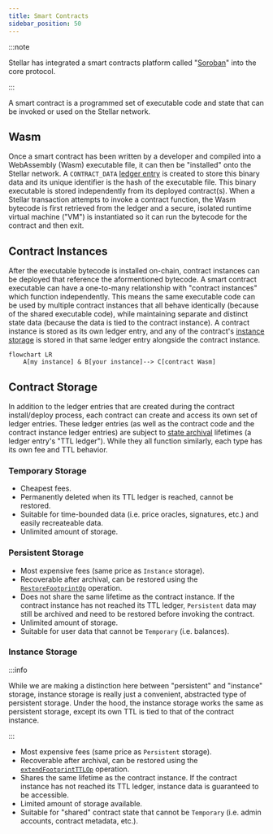```yaml
---
title: Smart Contracts
sidebar_position: 50
---
```


:::note

Stellar has integrated a smart contracts platform called "[Soroban](../../../smart-contracts/getting-started/README.mdx)" into the core protocol.

:::

A smart contract is a programmed set of executable code and state that can be invoked or used on the Stellar network.

## Wasm

Once a smart contract has been written by a developer and compiled into a WebAssembly (Wasm) executable file, it can then be "installed" onto the Stellar network. A `CONTRACT_DATA` [ledger entry](./ledgers.mdx) is created to store this binary data and its unique identifier is the hash of the executable file. This binary executable is stored independently from its deployed contract(s). When a Stellar transaction attempts to invoke a contract function, the Wasm bytecode is first retrieved from the ledger and a secure, isolated runtime virtual machine ("VM") is instantiated so it can run the bytecode for the contract and then exit.

## Contract Instances

After the executable bytecode is installed on-chain, contract instances can be deployed that reference the aformentioned bytecode. A smart contract executable can have a one-to-many relationship with "contract instances" which function independently. This means the same executable code can be used by multiple contract instances that all behave identically (because of the shared executable code), while maintaining separate and distinct state data (because the data is tied to the contract instance). A contract instance is stored as its own ledger entry, and any of the contract's [instance storage](#instance-storage) is stored in that same ledger entry alongside the contract instance.

```mermaid
flowchart LR
    A[my instance] & B[your instance]--> C[contract Wasm]
```

## Contract Storage

In addition to the ledger entries that are created during the contract install/deploy process, each contract can create and access its own set of ledger entries. These ledger entries (as well as the contract code and the contract instance ledger entries) are subject to [state archival](../../smart-contract-internals/state-archival.mdx) lifetimes (a ledger entry's "TTL ledger"). While they all function similarly, each type has its own fee and TTL behavior.

### Temporary Storage

- Cheapest fees.
- Permanently deleted when its TTL ledger is reached, cannot be restored.
- Suitable for time-bounded data (i.e. price oracles, signatures, etc.) and easily recreateable data.
- Unlimited amount of storage.

### Persistent Storage

- Most expensive fees (same price as `Instance` storage).
- Recoverable after archival, can be restored using the [`RestoreFootprintOp`](../transactions/list-of-operations.mdx#restore-footprint) operation.
- Does not share the same lifetime as the contract instance. If the contract instance has not reached its TTL ledger, `Persistent` data may still be archived and need to be restored before invoking the contract.
- Unlimited amount of storage.
- Suitable for user data that cannot be `Temporary` (i.e. balances).

### Instance Storage

:::info

While we are making a distinction here between "persistent" and "instance" storage, instance storage is really just a convenient, abstracted type of persistent storage. Under the hood, the instance storage works the same as persistent storage, except its own TTL is tied to that of the contract instance.

:::

- Most expensive fees (same price as `Persistent` storage).
- Recoverable after archival, can be restored using the [`extendFootprintTTLOp`](../transactions/list-of-operations.mdx#extend-footprint-ttl) operation.
- Shares the same lifetime as the contract instance. If the contract instance has not reached its TTL ledger, instance data is guaranteed to be accessible.
- Limited amount of storage available.
- Suitable for "shared" contract state that cannot be `Temporary` (i.e. admin accounts, contract metadata, etc.).
